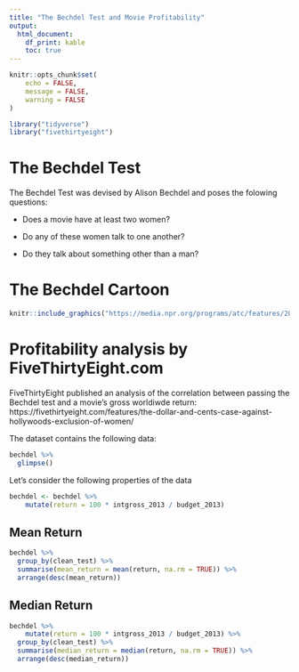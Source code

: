 ```yaml
---
title: "The Bechdel Test and Movie Profitability"
output:
  html_document:
    df_print: kable
    toc: true
---
```


```r
knitr::opts_chunk$set(
	echo = FALSE,
	message = FALSE,
	warning = FALSE
)
```

```r
library("tidyverse")
library("fivethirtyeight")
```

# The Bechdel Test

The Bechdel Test was devised by Alison Bechdel and poses the folowing questions:

- Does a movie have at least two women?

- Do any of these women talk to one another?

- Do they talk about something other than a man?

# The Bechdel Cartoon

<!-- <img src='https://media.npr.org/programs/atc/features/2008/sep/bechdel/rule_540-4b147460dfbfb89a5e4f5aad992bf3be3358e7cc-s1400.jpg'></img> -->

```r
knitr::include_graphics("https://media.npr.org/programs/atc/features/2008/sep/bechdel/rule_540-4b147460dfbfb89a5e4f5aad992bf3be3358e7cc-s1400.jpg")
```

# Profitability analysis by FiveThirtyEight.com

FiveThirtyEight published an analysis of the correlation between passing the Bechdel test and a movie's gross worldiwde return: https://fivethirtyeight.com/features/the-dollar-and-cents-case-against-hollywoods-exclusion-of-women/

The dataset contains the following data:

```r
bechdel %>%
  glimpse()
```

Let's consider the following properties of the data

```r
bechdel <- bechdel %>%
	mutate(return = 100 * intgross_2013 / budget_2013)
```

## Mean Return

```r
bechdel %>%
  group_by(clean_test) %>%
  summarise(mean_return = mean(return, na.rm = TRUE)) %>%
  arrange(desc(mean_return))
```

## Median Return


```r
bechdel %>%
	mutate(return = 100 * intgross_2013 / budget_2013) %>%
  group_by(clean_test) %>%
  summarise(median_return = median(return, na.rm = TRUE)) %>%
  arrange(desc(median_return))
````


